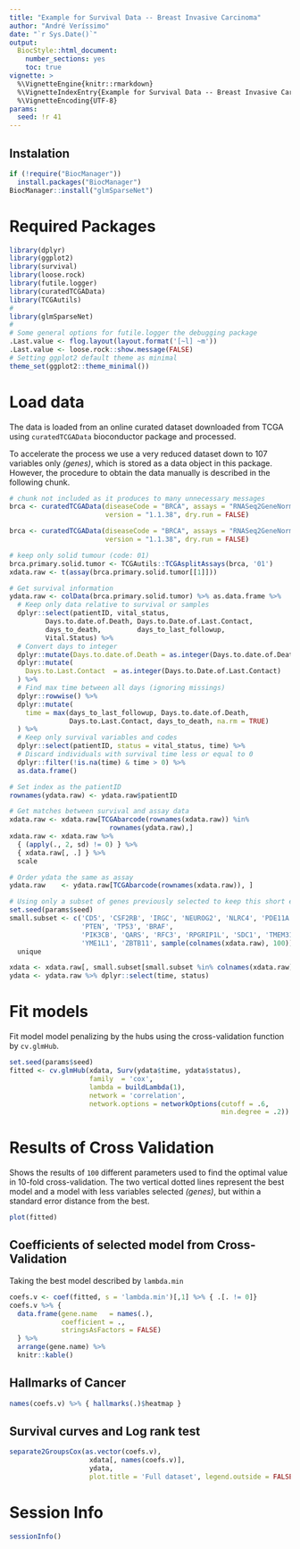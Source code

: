 ```yaml
---
title: "Example for Survival Data -- Breast Invasive Carcinoma"
author: "André Veríssimo"
date: "`r Sys.Date()`"
output: 
  BiocStyle::html_document:
    number_sections: yes
    toc: true
vignette: >
  %\VignetteEngine{knitr::rmarkdown}
  %\VignetteIndexEntry{Example for Survival Data -- Breast Invasive Carcinoma}
  %\VignetteEncoding{UTF-8}
params:
  seed: !r 41
--- 
```


## Instalation

```r
if (!require("BiocManager"))
  install.packages("BiocManager")
BiocManager::install("glmSparseNet")
```

# Required Packages

```r
library(dplyr)
library(ggplot2)
library(survival)
library(loose.rock)
library(futile.logger)
library(curatedTCGAData)
library(TCGAutils)
#
library(glmSparseNet)
#
# Some general options for futile.logger the debugging package
.Last.value <- flog.layout(layout.format('[~l] ~m'))
.Last.value <- loose.rock::show.message(FALSE)
# Setting ggplot2 default theme as minimal
theme_set(ggplot2::theme_minimal())
```

# Load data

The data is loaded from an online curated dataset downloaded from TCGA using
`curatedTCGAData` bioconductor package and processed.

To accelerate the process we use a very reduced dataset down to 107 variables 
only *(genes)*, which is stored as a data object in this package. However, the 
procedure to obtain the data manually is described in the following chunk.

```r
# chunk not included as it produces to many unnecessary messages
brca <- curatedTCGAData(diseaseCode = "BRCA", assays = "RNASeq2GeneNorm",
                        version = "1.1.38", dry.run = FALSE)
```

```r
brca <- curatedTCGAData(diseaseCode = "BRCA", assays = "RNASeq2GeneNorm",
                        version = "1.1.38", dry.run = FALSE)
```

```r
# keep only solid tumour (code: 01)
brca.primary.solid.tumor <- TCGAutils::TCGAsplitAssays(brca, '01')
xdata.raw <- t(assay(brca.primary.solid.tumor[[1]]))

# Get survival information
ydata.raw <- colData(brca.primary.solid.tumor) %>% as.data.frame %>% 
  # Keep only data relative to survival or samples
  dplyr::select(patientID, vital_status, 
         Days.to.date.of.Death, Days.to.Date.of.Last.Contact, 
         days_to_death,         days_to_last_followup,
         Vital.Status) %>% 
  # Convert days to integer
  dplyr::mutate(Days.to.date.of.Death = as.integer(Days.to.date.of.Death)) %>%
  dplyr::mutate(
    Days.to.Last.Contact  = as.integer(Days.to.Date.of.Last.Contact)
  ) %>%
  # Find max time between all days (ignoring missings)
  dplyr::rowwise() %>%
  dplyr::mutate(
    time = max(days_to_last_followup, Days.to.date.of.Death, 
               Days.to.Last.Contact, days_to_death, na.rm = TRUE)
  ) %>%
  # Keep only survival variables and codes
  dplyr::select(patientID, status = vital_status, time) %>% 
  # Discard individuals with survival time less or equal to 0
  dplyr::filter(!is.na(time) & time > 0) %>% 
  as.data.frame()

# Set index as the patientID
rownames(ydata.raw) <- ydata.raw$patientID

# Get matches between survival and assay data
xdata.raw <- xdata.raw[TCGAbarcode(rownames(xdata.raw)) %in% 
                         rownames(ydata.raw),]
xdata.raw <- xdata.raw %>% 
  { (apply(., 2, sd) != 0) } %>% 
  { xdata.raw[, .] } %>% 
  scale

# Order ydata the same as assay
ydata.raw    <- ydata.raw[TCGAbarcode(rownames(xdata.raw)), ]

# Using only a subset of genes previously selected to keep this short example.
set.seed(params$seed)
small.subset <- c('CD5', 'CSF2RB', 'IRGC', 'NEUROG2', 'NLRC4', 'PDE11A',  
                  'PTEN', 'TP53', 'BRAF',
                  'PIK3CB', 'QARS', 'RFC3', 'RPGRIP1L', 'SDC1', 'TMEM31', 
                  'YME1L1', 'ZBTB11', sample(colnames(xdata.raw), 100)) %>% 
  unique

xdata <- xdata.raw[, small.subset[small.subset %in% colnames(xdata.raw)]]
ydata <- ydata.raw %>% dplyr::select(time, status)
```

# Fit models

Fit model model penalizing by the hubs using the cross-validation function by 
`cv.glmHub`.

```r
set.seed(params$seed)
fitted <- cv.glmHub(xdata, Surv(ydata$time, ydata$status),
                    family  = 'cox',
                    lambda = buildLambda(1),
                    network = 'correlation', 
                    network.options = networkOptions(cutoff = .6, 
                                                     min.degree = .2))
```

# Results of Cross Validation

Shows the results of `100` different parameters used to find the optimal value 
in 10-fold cross-validation. The two vertical dotted lines represent the best 
model and a model with less variables selected *(genes)*, but within a standard 
error distance from the best.

```r
plot(fitted)
```

## Coefficients of selected model from Cross-Validation

Taking the best model described by `lambda.min`

```r
coefs.v <- coef(fitted, s = 'lambda.min')[,1] %>% { .[. != 0]}
coefs.v %>% { 
  data.frame(gene.name   = names(.),
             coefficient = .,
             stringsAsFactors = FALSE)
  } %>%
  arrange(gene.name) %>%
  knitr::kable()
```

## Hallmarks of Cancer

```r
names(coefs.v) %>% { hallmarks(.)$heatmap }
```

## Survival curves and Log rank test

```r
separate2GroupsCox(as.vector(coefs.v), 
                    xdata[, names(coefs.v)], 
                    ydata, 
                    plot.title = 'Full dataset', legend.outside = FALSE)
```

# Session Info

```r
sessionInfo()
```